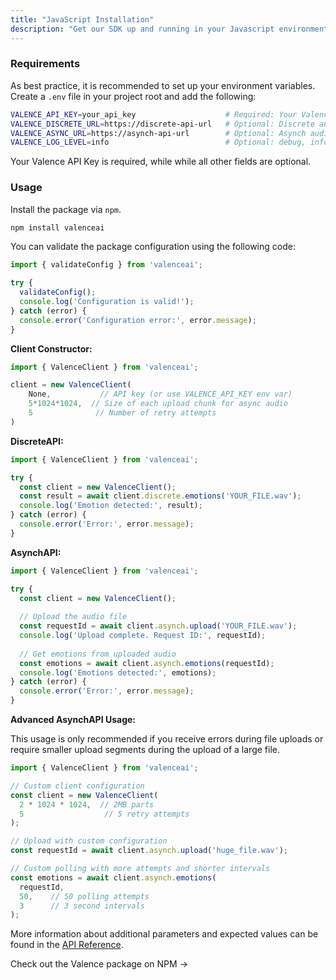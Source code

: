 ```yaml
---
title: "JavaScript Installation"
description: "Get our SDK up and running in your Javascript environment"
---
```


### Requirements

As best practice, it is recommended to set up your environment variables. Create a `.env` file in your project root and add the following:

```bash
VALENCE_API_KEY=your_api_key                    # Required: Your Valence API key
VALENCE_DISCRETE_URL=https://discrete-api-url   # Optional: Discrete audio endpoint
VALENCE_ASYNC_URL=https://asynch-api-url        # Optional: Asynch audio endpoint  
VALENCE_LOG_LEVEL=info                          # Optional: debug, info, warn, error
```

Your Valence API Key is required, while while all other fields are optional.

### Usage

Install the package via `npm`.

```bash
npm install valenceai
```

You can validate the package configuration using the following code:

```javascript
import { validateConfig } from 'valenceai';

try {
  validateConfig();
  console.log('Configuration is valid!');
} catch (error) {
  console.error('Configuration error:', error.message);
}
```

**Client Constructor:**

```javascript
import { ValenceClient } from 'valenceai';

client = new ValenceClient(
    None,           // API key (or use VALENCE_API_KEY env var)
    5*1024*1024,  // Size of each upload chunk for async audio
    5              // Number of retry attempts
)
```

**DiscreteAPI:**

```javascript
import { ValenceClient } from 'valenceai';

try {
  const client = new ValenceClient();
  const result = await client.discrete.emotions('YOUR_FILE.wav');
  console.log('Emotion detected:', result);
} catch (error) {
  console.error('Error:', error.message);
}
```

**AsynchAPI:**

```javascript
import { ValenceClient } from 'valenceai';

try {
  const client = new ValenceClient();
  
  // Upload the audio file
  const requestId = await client.asynch.upload('YOUR_FILE.wav');
  console.log('Upload complete. Request ID:', requestId);
  
  // Get emotions from uploaded audio
  const emotions = await client.asynch.emotions(requestId);
  console.log('Emotions detected:', emotions);
} catch (error) {
  console.error('Error:', error.message);
}
```

**Advanced AsynchAPI Usage:**

This usage is only recommended if you receive errors during file uploads or require smaller upload segments during the upload of a large file.

```javascript
import { ValenceClient } from 'valenceai';

// Custom client configuration
const client = new ValenceClient(
  2 * 1024 * 1024,  // 2MB parts
  5                  // 5 retry attempts
);

// Upload with custom configuration
const requestId = await client.asynch.upload('huge_file.wav');

// Custom polling with more attempts and shorter intervals
const emotions = await client.asynch.emotions(
  requestId,
  50,    // 50 polling attempts
  3      // 3 second intervals
);
```

More information about additional parameters and expected values can be found in the [API Reference](/api-reference/introduction).

<Card title="Ready to Get Started?" icon="rectangle-code" href="https://www.npmjs.com/package/valence-sdk?activeTab=readme">
  Check out the Valence package on NPM →
</Card>